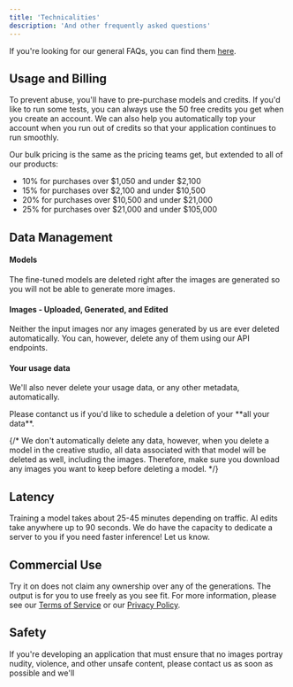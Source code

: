 ```yaml
---
title: 'Technicalities'
description: 'And other frequently asked questions'
---
```


<Tip>If you're looking for our general FAQs, you can find them [here](https://www.tryitonai.com/faqs).</Tip>

## Usage and Billing

To prevent abuse, you'll have to pre-purchase models and credits. If you'd like to run some tests, 
you can always use the 50 free credits you get when you create an account.
We can also help you automatically top your account when you run out of credits 
so that your application continues to run smoothly.

Our bulk pricing is the same as the pricing teams get, but extended to all of our products:

- 10% for purchases over $1,050 and under $2,100
- 15% for purchases over $2,100 and under $10,500
- 20% for purchases over $10,500 and under $21,000
- 25% for purchases over $21,000 and under $105,000

## Data Management

#### Models
The fine-tuned models are deleted right after the images are generated 
so you will not be able to generate more images.

#### Images - Uploaded, Generated, and Edited
Neither the input images nor any images generated by us are ever deleted automatically.
You can, however, delete any of them using our API endpoints.

#### Your usage data

We'll also never delete your usage data, or any other metadata, automatically.

<Info> 
Please contanct us if you'd like to schedule a deletion of your **all your data**.
</Info>

{/* We don't automatically delete any data, however, when you delete a model in the creative studio, 
all data associated with that model will be deleted as well, including the images. Therefore, make sure you
download any images you want to keep before deleting a model. */}

## Latency

Training a model takes about 25-45 minutes depending on traffic. AI edits take anywhere up to 90 seconds.
We do have the capacity to dedicate a server to you if you need faster inference! Let us know.

## Commercial Use

Try it on does not claim any ownership over any of the generations. 
The output is for you to use freely as you see fit. For more 
information, please see our [Terms of Service](https://www.tryitonai.com/terms-of-service) or 
our [Privacy Policy](https://www.tryitonai.com/privacy-policy).

## Safety

If you're developing an application that must ensure that no images portray nudity, 
violence, and other unsafe content, please contact us as soon as possible and we'll

